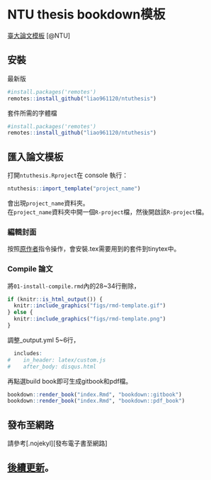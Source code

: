 # NTU thesis bookdown模板
[臺大論文模板](https://yongfu.name/ntuthesis/doc/)
[@NTU]

## 安裝
最新版
```r
#install.packages('remotes')
remotes::install_github("liao961120/ntuthesis")
```
套件所需的字體檔
```r
#install.packages('remotes')
remotes::install_github("liao961120/ntuthesis")
```

## 匯入論文模板
打開`ntuthesis.Rproject`在 console 執行：
```r
ntuthesis::import_template("project_name")
```
會出現`project_name`資料夾。  
在`project_name`資料夾中開一個`R-project`檔，然後開啟該`R-project`檔。

###  編輯封面
按照[原作者](https://yongfu.name/ntuthesis/doc/export-thesis.html)指令操作，會安裝.tex需要用到的套件到tinytex中。  

### Compile 論文
將`01-install-compile.rmd`內的28~34行刪除，
```r
if (knitr::is_html_output()) {
  knitr::include_graphics("figs/rmd-template.gif")
} else {
  knitr::include_graphics("figs/rmd-template.png")
}

```

調整_output.yml 5~6行，
```r
  includes:
#    in_header: latex/custom.js
#    after_body: disqus.html

```
再點選build book即可生成gitbook和pdf檔。
```r
bookdown::render_book("index.Rmd", "bookdown::gitbook")
bookdown::render_book("index.Rmd", "bookdown::pdf_book")
```

## 發布至網路
請參考[.nojekyl][發布電子書至網路]  

## [後續更新](https://github.com/liao961120/ntuthesis/issues/15)。
